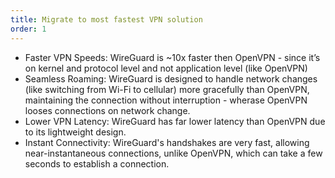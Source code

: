 ```yaml
---
title: Migrate to most fastest VPN solution
order: 1
---
```


- Faster VPN Speeds: WireGuard is ~10x faster then OpenVPN - since it’s on kernel and protocol level and not application level (like OpenVPN)
- Seamless Roaming: WireGuard is designed to handle network changes (like switching from Wi-Fi to cellular) more gracefully than OpenVPN, maintaining the connection without interruption - wherase OpenVPN looses connections on network change.
- Lower VPN Latency: WireGuard has far lower latency than OpenVPN due to its lightweight design.
- Instant Connectivity: WireGuard's handshakes are very fast, allowing near-instantaneous connections, unlike OpenVPN, which can take a few seconds to establish a connection.
